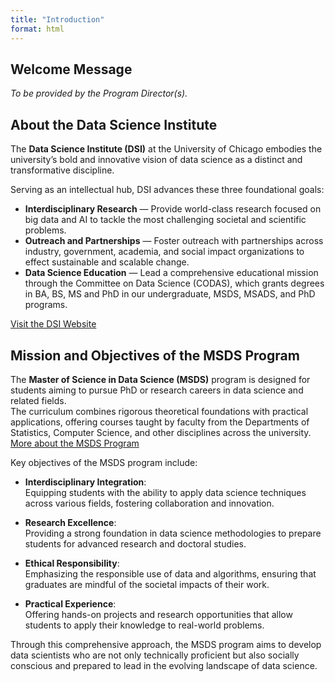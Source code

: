```yaml
---
title: "Introduction"
format: html
---
```


## Welcome Message  
*To be provided by the Program Director(s).*

## About the Data Science Institute

The **Data Science Institute (DSI)** at the University of Chicago embodies the university’s bold and innovative vision of data science as a distinct and transformative discipline.

Serving as an intellectual hub, DSI advances these three foundational goals:

- **Interdisciplinary Research** — Provide world-class research focused on big data and AI to tackle the most challenging societal and scientific problems.  
- **Outreach and Partnerships** — Foster outreach with partnerships across industry, government, academia, and social impact organizations to effect sustainable and scalable change.  
- **Data Science Education** — Lead a comprehensive educational mission through the Committee on Data Science (CODAS), which grants degrees in BA, BS, MS and PhD in our undergraduate, MSDS, MSADS, and PhD programs.  

[Visit the DSI Website](https://datascience.uchicago.edu)


## Mission and Objectives of the MSDS Program  

The **Master of Science in Data Science (MSDS)** program is designed for students aiming to pursue PhD or research careers in data science and related fields.  
The curriculum combines rigorous theoretical foundations with practical applications, offering courses taught by faculty from the Departments of Statistics, Computer Science, and other disciplines across the university.  
[More about the MSDS Program](https://codas.uchicago.edu/academics/ms-data-science/)

Key objectives of the MSDS program include:

- **Interdisciplinary Integration**:  
  Equipping students with the ability to apply data science techniques across various fields, fostering collaboration and innovation.

- **Research Excellence**:  
  Providing a strong foundation in data science methodologies to prepare students for advanced research and doctoral studies.

- **Ethical Responsibility**:  
  Emphasizing the responsible use of data and algorithms, ensuring that graduates are mindful of the societal impacts of their work.

- **Practical Experience**:  
  Offering hands-on projects and research opportunities that allow students to apply their knowledge to real-world problems.

Through this comprehensive approach, the MSDS program aims to develop data scientists who are not only technically proficient but also socially conscious and prepared to lead in the evolving landscape of data science.

